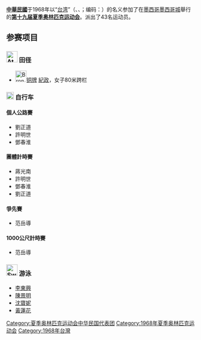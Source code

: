 {{Infobox Country Olympics
|NOC=ROC
|oldcode=TWN
|games=1968年夏季
|competitors=
|sports=
|flagbearer=
|officials=
|gold=0
|silver=0
|bronze=1
|total=1
|rank=42
|SP1=ROC
|SP2=ROC
}}
'''[[中華民國|中華民國]]'''于1968年以“[[台湾|台湾]]”（{{Lang-en|Taiwan}}、{{Lang-fr|Taïwan}}、{{Lang-es|Taiwán}}；编码：{{Lang|en|TWN}}）的名义参加了在[[墨西哥|墨西哥]][[墨西哥城|墨西哥城]]舉行的'''[[1968年夏季奥林匹克运动会|第十九届夏季奥林匹克运动会]]'''。派出了43名运动员。

== 参赛项目 ==
=== [[File:Athletics_pictogram.svg|30px]] 田径 ===
* [[File:Bronze_medal-2008OB.svg|30px]][[铜牌|铜牌]] [[紀政|紀政]]，女子80米跨栏
=== [[File:Cycling_(road)_pictogram.svg|20px]] 自行车 ===
====個人公路賽====
*劉正道
*許明世
*鄧春淮
====團體計時賽====
*蔣光南
*許明世
*鄧春淮
*劉正道
====爭先賽====
*范岳導
====1000公尺計時賽====
*范岳導
=== [[File:Swimming_pictogram.svg|30px]] 游泳 ===
*[[李東興|李東興]]
*[[陳景明_(游泳運動員)|陳景明]]
*[[沈寶妮|沈寶妮]]
*[[黃蓮花_(游泳運動員)|黃蓮花]]

[[Category:夏季奥林匹克运动会中华民国代表团|Category:夏季奥林匹克运动会中华民国代表团]]
[[Category:1968年夏季奥林匹克运动会|Category:1968年夏季奥林匹克运动会]]
[[Category:1968年台灣|Category:1968年台灣]]